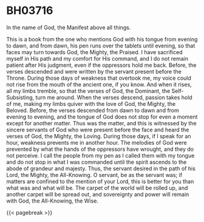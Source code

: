 # BH03716 {#sec-bh03716 .unnumbered}

In the name of God, the Manifest above all things.

This is a book from the one who mentions God with his tongue from evening to dawn, and from dawn, his pen runs over the tablets until evening, so that faces may turn towards God, the Mighty, the Praised. I have sacrificed myself in His path and my comfort for His command, and I do not remain patient after His judgment, even if the oppressors hold me back. Before, the verses descended and were written by the servant present before the Throne. During those days of weakness that overtook me, my voice could not rise from the mouth of the ancient one, if you know. And when it rises, all my limbs tremble, so that the verses of God, the Dominant, the Self-Subsisting, turn me around. When the verses descend, passion takes hold of me, making my limbs quiver with the love of God, the Mighty, the Beloved. Before, the verses descended from dawn to dawn and from evening to evening, and the tongue of God does not stop for even a moment except for another matter. Thus was the matter, and this is witnessed by the sincere servants of God who were present before the face and heard the verses of God, the Mighty, the Loving. During those days, if I speak for an hour, weakness prevents me in another hour. The melodies of God were prevented by what the hands of the oppressors have wrought, and they do not perceive. I call the people from my pen as I called them with my tongue and do not stop in what I was commanded until the spirit ascends to the abode of grandeur and majesty. Thus, the servant desired in the path of his Lord, the Mighty, the All-Knowing. O servant, be as the servant was; if matters are confined to the mention of your Lord, this is better for you than what was and what will be. The carpet of the world will be rolled up, and another carpet will be spread out, and sovereignty and power will remain with God, the All-Knowing, the Wise.

{{< pagebreak >}}
